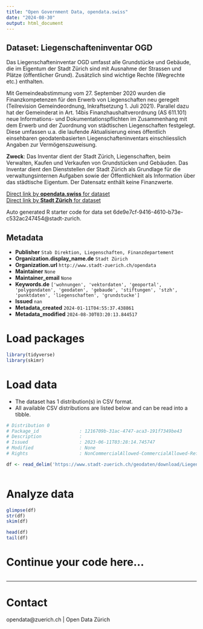 ```yaml
---
title: "Open Government Data, opendata.swiss"
date: "2024-08-30"
output: html_document
---
```


## Dataset: Liegenschafteninventar OGD

Das Liegenschafteninventar OGD umfasst alle Grundstücke und Gebäude, die im Eigentum der Stadt Zürich sind mit Ausnahme der Strassen und Plätze (öffentlicher Grund). Zusätzlich sind wichtige Rechte (Wegrechte etc.) enthalten.

Mit Gemeindeabstimmung vom 27. September 2020 wurden die Finanzkompetenzen für den Erwerb von Liegenschaften neu geregelt (Teilrevision Gemeindeordnung, Inkraftsetzung 1. Juli 2021). Parallel dazu hat der Gemeinderat in Art. 14bis Finanzhaushaltverordnung (AS 611.101) neue Informations- und Dokumentationspflichten im Zusammenhang mit dem Erwerb und der Zuordnung von städtischen Liegenschaften festgelegt. Diese umfassen u.a. die laufende Aktualisierung eines öffentlich einsehbaren geodatenbasierten Liegenschafteninventars einschliesslich Angaben zur Vermögenszuweisung.

**Zweck**: Das Inventar dient der Stadt Zürich, Liegenschaften, beim Verwalten, Kaufen und Verkaufen von Grundstücken und Gebäuden.
Das Inventar dient den Dienststellen der Stadt Zürich als Grundlage für die verwaltungsinternen Aufgaben sowie der Öffentlichkeit als Information über das städtische Eigentum. Der Datensatz enthält keine Finanzwerte.

[Direct link by **opendata.swiss** for dataset](https://opendata.swiss/de/dataset/liegenschafteninventar-ogd)<br>
[Direct link by **Stadt Zürich** for dataset](https://data.stadt-zuerich.ch/dataset/geo_liegenschafteninventar_ogd)

Auto generated R starter code for data set 6de9e7cf-9416-4610-b73e-c532ac247454@stadt-zurich.

## Metadata

- **Publisher** `Stab Direktion, Liegenschaften, Finanzdepartement`
- **Organization.display_name.de** `Stadt Zürich`
- **Organization.url** `http://www.stadt-zuerich.ch/opendata`
- **Maintainer** `None`
- **Maintainer_email** `None`
- **Keywords.de** `['wohnungen', 'vektordaten', 'geoportal', 'polygondaten', 'geodaten', 'gebaude', 'stiftungen', 'stzh', 'punktdaten', 'liegenschaften', 'grundstucke']`
- **Issued** `nan`
- **Metadata_created** `2024-01-11T04:55:37.438861`
- **Metadata_modified** `2024-08-30T03:20:13.844517`


# Load packages

```r

library(tidyverse)
library(skimr)

```

# Load data

-   The dataset has 1 distribution(s) in CSV format.
-   All available CSV distributions are listed below and can be read into a tibble.

```r

# Distribution 0
# Package_id               : 1216709b-31ac-4747-aca3-191f7349be43
# Description              : 
# Issued                   : 2023-06-11T03:28:14.745747
# Modified                 : None
# Rights                   : NonCommercialAllowed-CommercialAllowed-ReferenceNotRequired

df <- read_delim('https://www.stadt-zuerich.ch/geodaten/download/Liegenschafteninventar_OGD?format=10008')



```

# Analyze data

```r

glimpse(df)
str(df)
skim(df)

head(df)
tail(df)

```

# Continue your code here...

```r

```

------------------------------------------------------------------------

# Contact

opendata@zuerich.ch | Open Data Zürich
